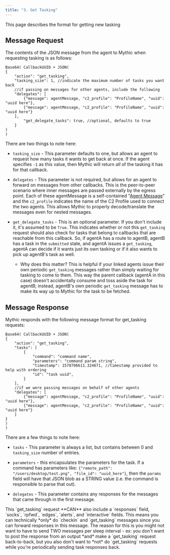 ```yaml
---
title: "3. Get Tasking"
---
```


This page describes the format for getting new tasking

## Message Request

The contents of the JSON message from the agent to Mythic when requesting tasking is as follows:

```
Base64( CallbackUUID + JSON(
{
	"action": "get_tasking",
	"tasking_size": 1, //indicate the maximum number of tasks you want back
	//if passing on messages for other agents, include the following
	"delegates": [
		{"message": agentMessage, "c2_profile": "ProfileName", "uuid": "uuid here"},
		{"message": agentMessage, "c2_profile": "ProfileName", "uuid": "uuid here"}
	],
		"get_delegate_tasks": true, //optional, defaults to true
	}
)
)
```

There are two things to note here:

* `tasking_size` - This parameter defaults to one, but allows an agent to request how many tasks it wants to get back at once. If the agent specifies `-1` as this value, then Mythic will return *all* of the tasking it has for that callback.

* `delegates` - This parameter is not required, but allows for an agent to forward on messages from other callbacks. This is the peer-to-peer scenario where inner messages are passed externally by the egress point. Each of these agentMessage is a self-contained "[Agent Message](/Mythic_docs/customizing/payload-type-development/create_tasking/agent-side-coding/agent-message-format)" and the `c2_profile` indicates the name of the C2 Profile used to connect the two agents. This allows Mythic to properly decode/translate the messages even for nested messages.

* `get_delegate_tasks` - This is an optional parameter. If you don't include it, it's assumed to be `True`. This indicates whether or not this `get_tasking` request should also check for tasks that belong to callbacks that are reachable from this callback. So, if agentA has a route to agentB, agentB has a task in the `submitted` state, and agentA issues a `get_tasking`, agentA can decide if it wants just its own tasking or if it also wants to pick up agentB's task as well.

  * Why does this matter? This is helpful if your linked agents issue their own periodic `get_tasking` messages rather than simply waiting for tasking to come to them. This way the parent callback (agentA in this case) doesn't accidentally consume and toss aside the task for agentB; instead, agentB's own periodic `get_tasking` message has to make its way up to Mythic for the task to be fetched.

## Message Response

Mythic responds with the following message format for get\_tasking requests:

```
Base64( CallbackUUID + JSON(
{
	"action": "get_tasking",
	"tasks": [
		{
			"command": "command name",
			"parameters": "command param string",
			"timestamp": 1578706611.324671, //timestamp provided to help with ordering
			"id": "task uuid",
		}
	],
	//if we were passing messages on behalf of other agents
	"delegates": [
		{"message": agentMessage, "c2_profile": "ProfileName", "uuid": "uuid here"},
		{"message": agentMessage, "c2_profile": "ProfileName", "uuid": "uuid here"}
	]
}
)
)
```

There are a few things to note here:

* `tasks` - This parameter is always a list, but contains between 0 and `tasking_size` number of entries.

* `parameters` - this encapsulates the parameters for the task. If a command has parameters like: `{"remote_path": "/users/desktop/test.png", "file_id": "uuid_here"}`, then the `params` field will have that JSON blob as a STRING value (i.e. the command is responsible to parse that out).

* `delegates` - This parameter contains any responses for the messages that came through in the first message.

<Info>
This `get_tasking` request **CAN** also include a `responses` field, `socks`, `rpfwd`, `edges`, `alerts`, and `interactive` fields. This means you can technically *only* do `checkin` and `get_tasking` messages since you can forward responses in this message. The reason for this is you might not want to have to send TWO messages per sleep interval - ex: you don't want to post the response from an output *and* make a `get_tasking` request back-to-back, but you also don't want to *not* do `get_tasking` requests while you're periodically sending task responses back.
</Info>
